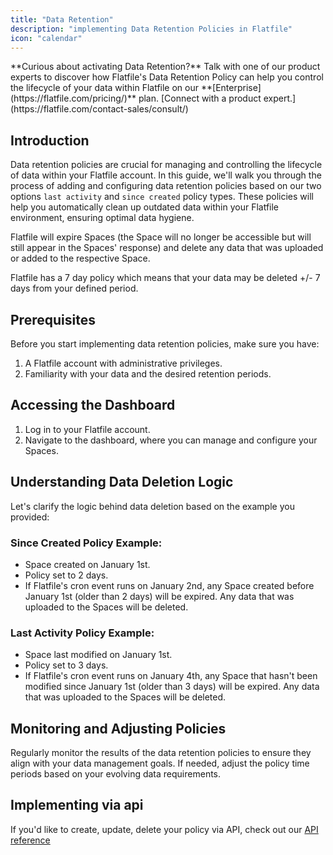 ```yaml
---
title: "Data Retention"
description: "implementing Data Retention Policies in Flatfile"
icon: "calendar"
---
```


<Tip>
  **Curious about activating Data Retention?** Talk with one of our product
  experts to discover how Flatfile's Data Retention Policy can help you control
  the lifecycle of your data within Flatfile on our
  **[Enterprise](https://flatfile.com/pricing/)** plan. [Connect with a product
  expert.](https://flatfile.com/contact-sales/consult/)
</Tip>

## Introduction

Data retention policies are crucial for managing and controlling the lifecycle
of data within your Flatfile account. In this guide, we'll walk you through the
process of adding and configuring data retention policies based on our two
options `last activity` and `since created` policy types. These policies will
help you automatically clean up outdated data within your Flatfile environment,
ensuring optimal data hygiene.

Flatfile will expire Spaces (the Space will no longer be accessible but will
still appear in the Spaces' response) and delete any data that was uploaded or
added to the respective Space.

<Note>
  Flatfile has a 7 day policy which means that your data may be deleted +/- 7
  days from your defined period.
</Note>

## Prerequisites

Before you start implementing data retention policies, make sure you have:

1. A Flatfile account with administrative privileges.
2. Familiarity with your data and the desired retention periods.

## Accessing the Dashboard

1. Log in to your Flatfile account.
2. Navigate to the dashboard, where you can manage and configure your Spaces.

## Understanding Data Deletion Logic

Let's clarify the logic behind data deletion based on the example you provided:

### Since Created Policy Example:

- Space created on January 1st.
- Policy set to 2 days.
- If Flatfile's cron event runs on January 2nd, any Space created before January
  1st (older than 2 days) will be expired. Any data that was uploaded to the
  Spaces will be deleted.

### Last Activity Policy Example:

- Space last modified on January 1st.
- Policy set to 3 days.
- If Flatfile's cron event runs on January 4th, any Space that hasn't been
  modified since January 1st (older than 3 days) will be expired. Any data that
  was uploaded to the Spaces will be deleted.

## Monitoring and Adjusting Policies

Regularly monitor the results of the data retention policies to ensure they
align with your data management goals. If needed, adjust the policy time periods
based on your evolving data requirements.

## Implementing via api

If you'd like to create, update, delete your policy via API, check out our
[API reference](https://reference.flatfile.com/)
